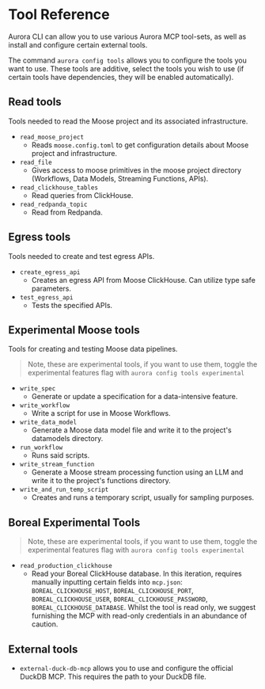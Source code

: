 # Tool Reference

Aurora CLI can allow you to use various Aurora MCP tool-sets, as well as install and configure certain external tools. 

The command `aurora config tools` allows you to configure the tools you want to use. These tools are additive, select the tools you wish to use (if certain tools have dependencies, they will be enabled automatically).

## Read tools
Tools needed to read the Moose project and its associated infrastructure.

- `read_moose_project`
    - Reads `moose.config.toml` to get configuration details about Moose project and infrastructure.
- `read_file`
    - Gives access to moose primitives in the moose project directory (Workflows, Data Models, Streaming Functions, APIs).
- `read_clickhouse_tables`
    - Read queries from ClickHouse.
- `read_redpanda_topic`
    - Read from Redpanda.

## Egress tools
Tools needed to create and test egress APIs.

- `create_egress_api`
    - Creates an egress API from Moose ClickHouse. Can utilize type safe parameters.
- `test_egress_api`
    - Tests the specified APIs.

## Experimental Moose tools
Tools for creating and testing Moose data pipelines.
> Note, these are experimental tools, if you want to use them, toggle the experimental features flag with `aurora config tools experimental`

- `write_spec`
    - Generate or update a specification for a data-intensive feature.
- `write_workflow`
    - Write a script for use in Moose Workflows.
- `write_data_model`
    - Generate a Moose data model file and write it to the project's datamodels directory.
- `run_workflow`
    - Runs said scripts.
- `write_stream_function`
    - Generate a Moose stream processing function using an LLM and write it to the project's functions directory.
- `write_and_run_temp_script`
    - Creates and runs a temporary script, usually for sampling purposes.

## Boreal Experimental Tools

> Note, these are experimental tools, if you want to use them, toggle the experimental features flag with `aurora config tools experimental`

- `read_production_clickhouse`
    - Read your Boreal ClickHouse database. In this iteration, requires manually inputting certain fields into `mcp.json`: `BOREAL_CLICKHOUSE_HOST`, `BOREAL_CLICKHOUSE_PORT`, `BOREAL_CLICKHOUSE_USER`, `BOREAL_CLICKHOUSE_PASSWORD`, `BOREAL_CLICKHOUSE_DATABASE`. Whilst the tool is read only, we suggest furnishing the MCP with read-only credentials in an abundance of caution.

## External tools

- `external-duck-db-mcp` allows you to use and configure the official DuckDB MCP. This requires the path to your DuckDB file.
